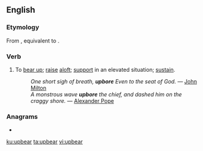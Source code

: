 ==English==

===Etymology===
From {{der|en|enm|upberen}}, equivalent to {{prefix|up|bear|lang=en}}.

===Verb===
{{en-verb|upbears|upbearing|upbore|upborne|past_ptc2=upbore}}

# {{lb|en|transitive}} To [[bear up]]; [[raise]] [[aloft]]; [[support]] in an elevated situation; [[sustain]].
#: ''One short sigh of breath, '''upbore''' Even to the seat of God.'' &mdash; [[w:John Milton|John Milton]]
#: ''A monstrous wave '''upbore''' the chief, and dashed him on the craggy shore.'' &mdash; [[w:Alexander Pope|Alexander Pope]]

===Anagrams===
* {{l|en|bear up}}

[[ku:upbear]]
[[ta:upbear]]
[[vi:upbear]]